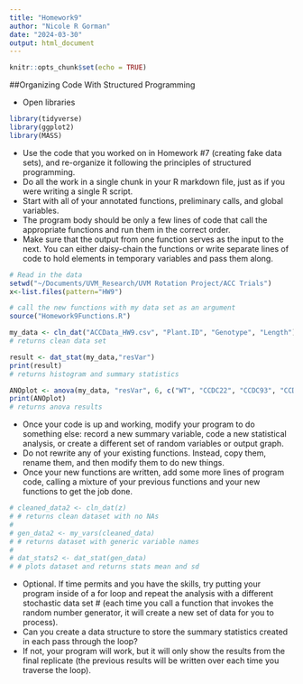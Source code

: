 ```yaml
---
title: "Homework9"
author: "Nicole R Gorman"
date: "2024-03-30"
output: html_document
---
```


```r
knitr::opts_chunk$set(echo = TRUE)
```

##Organizing Code With Structured Programming

* Open libraries
```r
library(tidyverse)
library(ggplot2)
library(MASS)
```

* Use the code that you worked on in Homework #7 (creating fake data sets), and re-organize it following the principles of structured programming.  
* Do all the work in a single chunk in your R markdown file, just as if you were writing a single R script. 
* Start with all of your annotated functions, preliminary calls, and global variables. 
* The program body should be only a few lines of code that call the appropriate functions and run them in the correct order. 
* Make sure that the output from one function serves as the input to the next. You can either daisy-chain the functions or write separate lines of code to hold elements in temporary variables and pass them along.

```r
# Read in the data
setwd("~/Documents/UVM_Research/UVM Rotation Project/ACC Trials")
x<-list.files(pattern="HW9")

```

```r

# call the new functions with my data set as an argument
source("Homework9Functions.R")

my_data <- cln_dat("ACCData_HW9.csv", "Plant.ID", "Genotype", "Length")
# returns clean data set

```

```r

result <- dat_stat(my_data,"resVar")
print(result)
# returns histogram and summary statistics 

```

```r

ANOplot <- anova(my_data, "resVar", 6, c("WT", "CCDC22", "CCDC93", "CCDC22CCDC93", "CCDC22RFP", "CCDC93RFP"))
print(ANOplot)
# returns anova results

```

* Once your code is up and working, modify your program to do something else: record a new summary variable, code a new statistical analysis, or create a different set of random variables or output graph. 
* Do not rewrite any of your existing functions. Instead, copy them, rename them, and then modify them to do new things. 
* Once your new functions are written, add some more lines of program code, calling a mixture of your previous functions and your new functions to get the job done.

```r

# cleaned_data2 <- cln_dat(z) 
# # returns clean dataset with no NAs
# 
# gen_data2 <- my_vars(cleaned_data)
# # returns dataset with generic variable names 
# 
# dat_stats2 <- dat_stat(gen_data)
# # plots dataset and returns stats mean and sd

```


* Optional. If time permits and you have the skills, try putting your program inside of a for loop and repeat the analysis with a different stochastic data set 
# (each time you call a function that invokes the random number generator, it will create a new set of data for you to process). 
* Can you create a data structure to store the summary statistics created in each pass through the loop? 
* If not, your program will work, but it will only show the results from the final replicate (the previous results will be written over each time you traverse the loop).

```r
 

```
